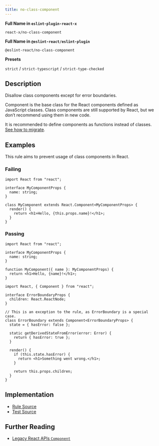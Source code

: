 ```yaml
---
title: no-class-component
---
```


**Full Name in `eslint-plugin-react-x`**

```plain copy
react-x/no-class-component
```

**Full Name in `@eslint-react/eslint-plugin`**

```plain copy
@eslint-react/no-class-component
```

**Presets**

`strict` / `strict-typescript` / `strict-type-checked`
## Description

Disallow class components except for error boundaries.

Component is the base class for the React components defined as JavaScript classes. Class components are still supported by React, but we don’t recommend using them in new code.

It is recommended to define components as functions instead of classes. [See how to migrate](https://react.dev/reference/react/Component#alternatives).

## Examples

This rule aims to prevent usage of class components in React.

### Failing

```tsx
import React from "react";

interface MyComponentProps {
  name: string;
}

class MyComponent extends React.Component<MyComponentProps> {
  render() {
    return <h1>Hello, {this.props.name}!</h1>;
  }
}
```

### Passing

```tsx
import React from "react";

interface MyComponentProps {
  name: string;
}

function MyComponent({ name }: MyComponentProps) {
  return <h1>Hello, {name}!</h1>;
}
```

```tsx
import React, { Component } from "react";

interface ErrorBoundaryProps {
  children: React.ReactNode;
}

// This is an exception to the rule, as ErrorBoundary is a special case.
class ErrorBoundary extends Component<ErrorBoundaryProps> {
  state = { hasError: false };

  static getDerivedStateFromError(error: Error) {
    return { hasError: true };
  }

  render() {
    if (this.state.hasError) {
      return <h1>Something went wrong.</h1>;
    }

    return this.props.children;
  }
}
```

## Implementation

- [Rule Source](https://github.com/Rel1cx/eslint-react/tree/main/packages/plugins/eslint-plugin-react-x/src/rules/no-class-component.ts)
- [Test Source](https://github.com/Rel1cx/eslint-react/tree/main/packages/plugins/eslint-plugin-react-x/src/rules/no-class-component.spec.ts)

## Further Reading

- [Legacy React APIs `Component`](https://react.dev/reference/react/Component)
